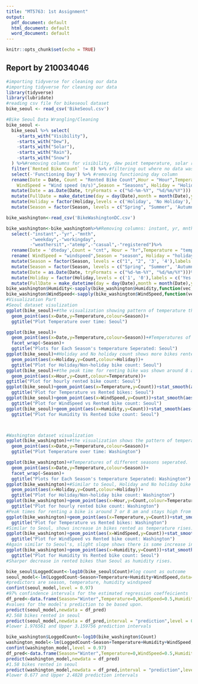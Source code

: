 ```yaml
---
title: "MT5763: 1st Assignment"
output:
  pdf_document: default
  html_document: default
  word_document: default
---
```


```r
knitr::opts_chunk$set(echo = TRUE)
```

## Report by 210034046

```r
#importing tidyverse for cleaning our data
#importing tidyverse for cleaning our data
library(tidyverse)
library(lubridate)
#reading csv file for bikeseoul dataset
bike_seoul <- read_csv('BikeSeoul.csv')

#Bike Seoul Data Wrangling/Cleaning
bike_seoul <-
  bike_seoul %>% select(
    -starts_with("Visibility"),
    -starts_with("Dew"),
    -starts_with("Solar"),
    -starts_with("Rain"),
    -starts_with("Snow")
  ) %>%#removing columns for visibility, dew point temperature, solar radiation, rainfall and snowfall.
  filter(`Rented Bike Count` != 0) %>% #filtering out where no data was collected for bike count
  select(-'Functioning Day') %>% #removing functioning day column
  rename(Date = Date, Count = "Rented Bike Count",Hour = "Hour",Temperature = "Temperature(C)",Humidity = "Humidity(%)",
    WindSpeed = "Wind speed (m/s)",Season = "Seasons", Holiday = "Holiday") %>% #renaming columns
  mutate(Date = as.Date(Date, tryFormats = c("%d-%m-%Y", "%d/%m/%Y"))) %>%# Converting Date to date object
  mutate(FullDate = make_datetime(day = day(Date),month = month(Date),year = year(Date),hour = Hour)) %>% #a new column is added, called FullDate which includes the hour in it
  mutate(Holiday = factor(Holiday,levels = c('Holiday', 'No Holiday'),labels = c('Yes', 'No'))) %>% #Holiday fator level changed to Yes/No
  mutate(Season = factor(Season, levels = c("Spring", "Summer", 'Autumn', 'Winter')))#Factor order level changed for Season as specified i.e Spring, Summer, Autumn and Winter

bike_washington<-read_csv('BikeWashingtonDC.csv')

bike_washington<-bike_washington%>%#Removing columns: instant, yr, mnth, weekday, workingday, weathersit, atemp, casual and registered users
  select(-"instant",-"yr",-"mnth",
         -"weekday",-"workingday",
         -"weathersit",-"atemp",-"casual",-"registered")%>%
  rename(Date = 'dteday',Count = "cnt", Hour = "hr",Temperature = "temp", Humidity = "hum" )%>%
  rename( WindSpeed = "windspeed",Season = "season", Holiday = "holiday" )%>%#renaming columns
  mutate(Season = factor(Season, levels = c("1", "2", '3', '4'),labels = c("Winter","Spring","Summer","Autumn")))%>%#changing factor levels of seasons
  mutate(Season = factor(Season, levels = c("Spring", "Summer", 'Autumn', 'Winter')))%>%#ordering them the same way as in seoul dataset
  mutate(Date = as.Date(Date, tryFormats = c("%d-%m-%Y", "%d/%m/%Y")))%>% #converting date to date object
  mutate(Holiday = factor(Holiday,levels = c('1', '0'),labels = c('Yes', 'No')))%>%
  mutate(FullDate = make_datetime(day = day(Date),month = month(Date),year = year(Date),hour = Hour))#adding Fulldate column
bike_washington$Humidity<-sapply(bike_washington$Humidity,function(vec,n){return(vec*n) },n=100)#scaling humidity by multiplying it by 100
bike_washington$WindSpeed<-sapply(bike_washington$WindSpeed,function(vec,n){return(vec*n)},n=(67000/(60*60)))#scaling windspeed by multiplying it by 67000/3600(67km/hr) to get it in m/s
#Visualization Part
#Seoul dataset visulization
ggplot(bike_seoul)+#the visualization showing pattern of temperature throughout the year.
  geom_point(aes(x=Date,y=Temperature,colour=Season))+
  ggtitle("Plot Temperature over time: Seoul")

ggplot(bike_seoul)+
  geom_point(aes(x=Date,y=Temperature,colour=Season))+#Temperatures of different seasons seperated.
  facet_wrap(~Season)+
  ggtitle("Plots for Each Season's temperature Seperated: Seoul")
ggplot(bike_seoul)+#Holiday and No holiday count shows more bikes rented on working days.
  geom_point(aes(x=Holiday,y=Count,colour=Holiday))+
  ggtitle("Plot for Holiday/Non-holiday bike count: Seoul")
ggplot(bike_seoul)+#the peak time for renting bike was shown around 8 am and 2-9 pm.
  geom_point(aes(x=Hour,y=Count,colour=Temperature))+
ggtitle("Plot for hourly rented bike count: Seoul")
ggplot(bike_seoul)+geom_point(aes(x=Temperature,y=Count))+stat_smooth(aes(x=Temperature,y=Count),method="lm")+#Shows increase in bikes rented as temperature rises.
  ggtitle("Plot for Temperature vs Rented bikes: Seoul")
ggplot(bike_seoul)+geom_point(aes(x=WindSpeed,y=Count))+stat_smooth(aes(x=WindSpeed,y=Count),method="lm")+#A slight slope shows there is some increase in bikes rented in breezy (windy) condition.
  ggtitle("Plot for WindSpeed vs Rented bike count: Seoul")
ggplot(bike_seoul)+geom_point(aes(x=Humidity,y=Count))+stat_smooth(aes(x=Humidity,y=Count),method = "lm")+#Strong decrease in rented bikes with increased humidity
  ggtitle("Plot for Humidity Vs Rented bike count: Seoul")



#Washington dataset visualization
ggplot(bike_washington)+#the visualization shows the pattern of temperature rise and fall throughout the year in Washington.
  geom_point(aes(x=Date,y=Temperature,colour=Season))+
  ggtitle("Plot Temperature over time: Washington")

ggplot(bike_washington)+#Temperatures of different seasons seperated.
  geom_point(aes(x=Date,y=Temperature,colour=Season))+
  facet_wrap(~Season)+
  ggtitle("Plots for Each Season's temperature Seperated: Washington")
ggplot(bike_washington)+#Similar to Seoul, Holiday and No holiday bike rented count shows more bikes rented on working days.
  geom_point(aes(x=Holiday,y=Count,colour=Holiday))+
  ggtitle("Plot for Holiday/Non-holiday bike count: Washington")
ggplot(bike_washington)+geom_point(aes(x=Hour,y=Count,colour=Temperature))+
  ggtitle("Plot for hourly rented bike count: Washington")
#Peak times for renting a bike is around 7 or 8 am and stays high from 12-6 pm.
ggplot(bike_washington)+geom_point(aes(x=Temperature,y=Count))+stat_smooth(aes(x=Temperature,y=Count),method="lm")+
  ggtitle("Plot for Temperature vs Rented bikes: Washington")
#Similar to Seoul, shows increase in bikes rented as temperature rises.
ggplot(bike_washington)+geom_point(aes(x=WindSpeed,y=Count))+stat_smooth(aes(x=WindSpeed,y=Count),method="lm")+
  ggtitle("Plot for WindSpeed vs Rented bike count: Washington")
#Again similar to Seoul's, slight slope shows there is some increase in bikes rented in breezy (windy) condition.
ggplot(bike_washington)+geom_point(aes(x=Humidity,y=Count))+stat_smooth(aes(x=Humidity,y=Count),method = "lm")+
  ggtitle("Plot for Humidity Vs Rented bike count: Seoul")
#Sharper decrease in rented bikes than Seoul as humidity rises.

bike_seoul$LoggedCount<-log10(bike_seoul$Count)#log count as outcome
seoul_model<-lm(LoggedCount~Season+Temperature+Humidity+WindSpeed,data=bike_seoul)
#predictors are season, temperature, humidity windspeed
confint(seoul_model,level = 0.97)
#97% confindence intervals for the estimated regression coeffeicients
df_pred<-data.frame(Season="Winter",Temperature=0,WindSpeed=0.5,Humidity=20)
#values for the model's prediction to be based upon.
predict(seoul_model,newdata = df_pred)
#2.568 bikes rented in seoul
predict(seoul_model,newdata = df_pred,interval = "prediction",level = 0.90)
#lower 1.976561 and Upper 3.159756 prediction intervals

bike_washington$LoggedCount<-log10(bike_washington$Count)
washington_model<-lm(LoggedCount~Season+Temperature+Humidity+WindSpeed,data=bike_washington)
confint(washington_model,level = 0.97)
df_pred<-data.frame(Season="Winter",Temperature=0,WindSpeed=0.5,Humidity=20)
predict(washington_model,newdata = df_pred)
#1.58 bikes rented in seoul
predict(washington_model,newdata = df_pred,interval = "prediction",level = 0.90)
#lower 0.677 and Upper 2.4828 prediction intervals


```




